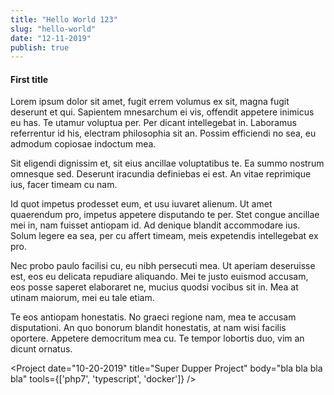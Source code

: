 ```yaml
---
title: "Hello World 123"
slug: "hello-world"
date: "12-11-2019"
publish: true
---
```




<section class="body">
    <h4>First title</h4>
    <p>

Lorem ipsum dolor sit amet, fugit errem volumus ex sit, magna fugit deserunt et qui. Sapientem mnesarchum ei vis, offendit appetere inimicus eu has. Te utamur voluptua per. Per dicant intellegebat in. Laboramus referrentur id his, electram philosophia sit an. Possim efficiendi no sea, eu admodum copiosae indoctum mea.
</p>

<p>Sit eligendi dignissim et, sit eius ancillae voluptatibus te. Ea summo nostrum omnesque sed. Deserunt iracundia definiebas ei est. An vitae reprimique ius, facer timeam cu nam.</p>

<p>Id quot impetus prodesset eum, et usu iuvaret alienum. Ut amet quaerendum pro, impetus appetere disputando te per. Stet congue ancillae mei in, nam fuisset antiopam id. Ad denique blandit accommodare ius. Solum legere ea sea, per cu affert timeam, meis expetendis intellegebat ex pro.</p>

<p>Nec probo paulo facilisi cu, eu nibh persecuti mea. Ut aperiam deseruisse est, eos eu delicata repudiare aliquando. Mei te justo euismod accusam, eos posse saperet elaboraret ne, mucius quodsi vocibus sit in. Mea at utinam maiorum, mei eu tale etiam.</p>

<p>Te eos antiopam honestatis. No graeci regione nam, mea te accusam disputationi. An quo bonorum blandit honestatis, at nam wisi facilis oportere. Appetere democritum mea cu. Te tempor lobortis duo, vim an dicunt ornatus.</p>

<Project
          date="10-20-2019"
          title="Super Dupper Project"
          body="bla bla bla bla"
          tools={['php7', 'typescript', 'docker']}
        />

</section>
